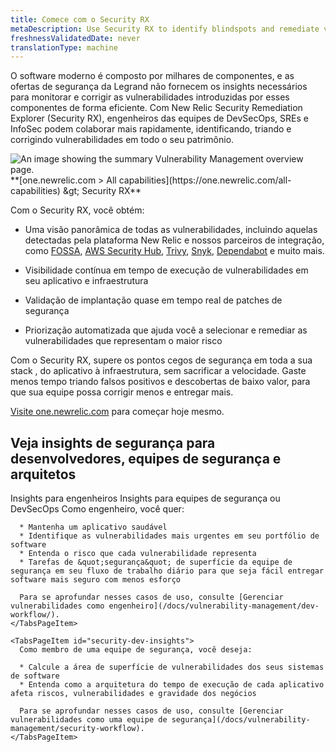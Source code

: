 ```yaml
---
title: Comece com o Security RX
metaDescription: Use Security RX to identify blindspots and remediate vulnerabilities.
freshnessValidatedDate: never
translationType: machine
---
```


O software moderno é composto por milhares de componentes, e as ofertas de segurança da Legrand não fornecem os insights necessários para monitorar e corrigir as vulnerabilidades introduzidas por esses componentes de forma eficiente. Com New Relic Security Remediation Explorer (Security RX), engenheiros das equipes de DevSecOps, SREs e InfoSec podem colaborar mais rapidamente, identificando, triando e corrigindo vulnerabilidades em todo o seu patrimônio.

<img title="Vulnerability Management overview" alt="An image showing the summary Vulnerability Management overview page." src="/images/security_screenshot-full_security-overview.webp" />

<figcaption>
  <DNT>
    **[one.newrelic.com &gt; All capabilities](https://one.newrelic.com/all-capabilities) &amp;gt; Security RX**
  </DNT>
</figcaption>

Com o Security RX, você obtém:

* Uma visão panorâmica de todas as vulnerabilidades, incluindo aquelas detectadas pela plataforma New Relic e nossos parceiros de integração, como [FOSSA](docs/vulnerability-management/integrations/fossa/), [AWS Security Hub](docs/vulnerability-management/integrations/aws/), [Trivy](/docs/vulnerability-management/integrations/trivy), [Snyk](docs/vulnerability-management/integrations/snyk/), [Dependabot](install/vm/) e muito mais.

* Visibilidade contínua em tempo de execução de vulnerabilidades em seu aplicativo e infraestrutura

* Validação de implantação quase em tempo real de patches de segurança

* Priorização automatizada que ajuda você a selecionar e remediar as vulnerabilidades que representam o maior risco

Com o Security RX, supere os pontos cegos de segurança em toda a sua stack , do aplicativo à infraestrutura, sem sacrificar a velocidade. Gaste menos tempo triando falsos positivos e descobertas de baixo valor, para que sua equipe possa corrigir menos e entregar mais.

[Visite one.newrelic.com](https://one.newrelic.com/vulnerability-management) para começar hoje mesmo.

## Veja insights de segurança para desenvolvedores, equipes de segurança e arquitetos

<Tabs>
  <TabsBar>
    <TabsBarItem id="developer-insights">Insights para engenheiros</TabsBarItem> <TabsBarItem id="security-dev-insights">Insights para equipes de segurança ou DevSecOps</TabsBarItem>
  </TabsBar>

  <TabsPages>
    <TabsPageItem id="developer-insights">
      Como engenheiro, você quer:

      * Mantenha um aplicativo saudável
      * Identifique as vulnerabilidades mais urgentes em seu portfólio de software
      * Entenda o risco que cada vulnerabilidade representa
      * Tarefas de &quot;segurança&quot; de superfície da equipe de segurança em seu fluxo de trabalho diário para que seja fácil entregar software mais seguro com menos esforço

      Para se aprofundar nesses casos de uso, consulte [Gerenciar vulnerabilidades como engenheiro](/docs/vulnerability-management/dev-workflow/).
    </TabsPageItem>

    <TabsPageItem id="security-dev-insights">
      Como membro de uma equipe de segurança, você deseja:

      * Calcule a área de superfície de vulnerabilidades dos seus sistemas de software
      * Entenda como a arquitetura do tempo de execução de cada aplicativo afeta riscos, vulnerabilidades e gravidade dos negócios

      Para se aprofundar nesses casos de uso, consulte [Gerenciar vulnerabilidades como uma equipe de segurança](/docs/vulnerability-management/security-workflow).
    </TabsPageItem>
  </TabsPages>
</Tabs>